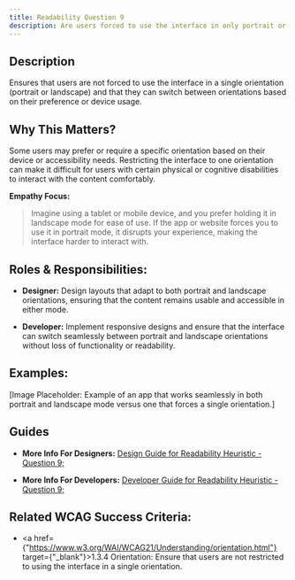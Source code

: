 ```yaml
---
title: Readability Question 9
description: Are users forced to use the interface in only portrait or only landscape orientation?
---
```


## Description

Ensures that users are not forced to use the interface in a single orientation (portrait or landscape) and that they can switch between orientations based on their preference or device usage.

## Why This Matters?

Some users may prefer or require a specific orientation based on their device or accessibility needs. Restricting the interface to one orientation can make it difficult for users with certain physical or cognitive disabilities to interact with the content comfortably.

**Empathy Focus:**
> Imagine using a tablet or mobile device, and you prefer holding it in landscape mode for ease of use. If the app or website forces you to use it in portrait mode, it disrupts your experience, making the interface harder to interact with.

## Roles & Responsibilities:

- **Designer:** Design layouts that adapt to both portrait and landscape orientations, ensuring that the content remains usable and accessible in either mode.

- **Developer:** Implement responsive designs and ensure that the interface can switch seamlessly between portrait and landscape orientations without loss of functionality or readability.

## Examples:

[Image Placeholder: Example of an app that works seamlessly in both portrait and landscape mode versus one that forces a single orientation.]

## Guides

- **More Info For Designers:** <a href="/docs/design-guide/readability/question-9">Design Guide for Readability Heuristic - Question 9;</a>

- **More Info For Developers:** <a href="/docs/developer-guide/readability/question-9">Developer Guide for Readability Heuristic - Question 9;</a>

## Related WCAG Success Criteria:

- <a href={"https://www.w3.org/WAI/WCAG21/Understanding/orientation.html"} target={"_blank"}>1.3.4 Orientation</a>: Ensure that users are not restricted to using the interface in a single orientation.
